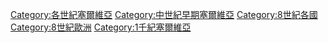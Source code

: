 [[Category:各世紀塞爾維亞|Category:各世紀塞爾維亞]]
[[Category:中世紀早期塞爾維亞|Category:中世紀早期塞爾維亞]]
[[Category:8世紀各國|Category:8世紀各國]]
[[Category:8世紀歐洲|Category:8世紀歐洲]]
[[Category:1千紀塞爾維亞|Category:1千紀塞爾維亞]]